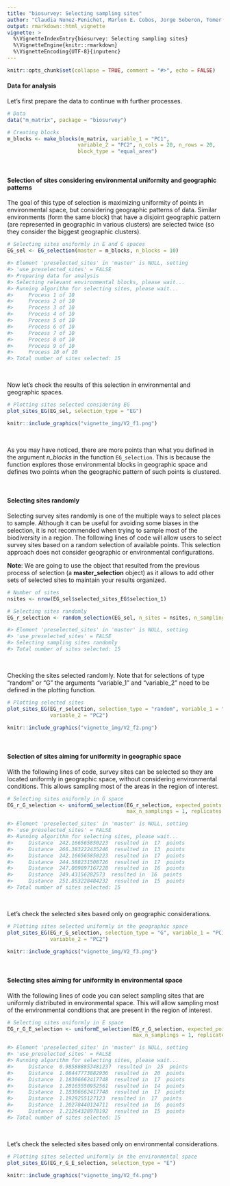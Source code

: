 ```yaml
---
title: "biosurvey: Selecting sampling sites"
author: "Claudia Nunez-Penichet, Marlon E. Cobos, Jorge Soberon, Tomer Gueta, Narayani Barve, Vijay Barve, Adolfo G. Navarro-Siguenza, A. Townsend Peterson, Weverton Trindade (ctb), Can Elverici (ctb)"
output: rmarkdown::html_vignette
vignette: >
  %\VignetteIndexEntry{biosurvey: Selecting sampling sites}
  %\VignetteEngine{knitr::rmarkdown}
  %\VignetteEncoding{UTF-8}{inputenc}
---
```


```r
knitr::opts_chunk$set(collapse = TRUE, comment = "#>", echo = FALSE)
```

#### Data for analysis

Let's first prepare the data to continue with further processes.

```r
# Data
data("m_matrix", package = "biosurvey")

# Creating blocks
m_blocks <- make_blocks(m_matrix, variable_1 = "PC1",
                       variable_2 = "PC2", n_cols = 20, n_rows = 20,
                       block_type = "equal_area")
```

<br>

#### Selection of sites considering environmental uniformity and geographic patterns

The goal of this type of selection is maximizing uniformity of points in environmental space, but considering geographic patterns of data. Similar environments (form the same block) that have a disjoint geographic pattern (are represented in geographic in various clusters) are selected twice (so they consider the biggest geographic clusters).


```r
# Selecting sites uniformly in E and G spaces
EG_sel <- EG_selection(master = m_blocks, n_blocks = 10)

#> Element 'preselected_sites' in 'master' is NULL, setting
#> 'use_preselected_sites' = FALSE
#> Preparing data for analysis
#> Selecting relevant environmental blocks, please wait...
#> Running algorithm for selecting sites, please wait...
#>     Process 1 of 10
#>     Process 2 of 10
#>     Process 3 of 10
#>     Process 4 of 10
#>     Process 5 of 10
#>     Process 6 of 10
#>     Process 7 of 10
#>     Process 8 of 10
#>     Process 9 of 10
#>     Process 10 of 10
#> Total number of sites selected: 15
```

<br>

Now let's check the results of this selection in environmental and geographic spaces. 

```r
# Plotting sites selected considering EG
plot_sites_EG(EG_sel, selection_type = "EG")
```

```r
knitr::include_graphics("vignette_img/V2_f1.png")
```

<br>

As you may have noticed, there are more points than what you defined in the argument *n_blocks* in the function `EG_selection`. This is because the function explores those environmental blocks in geographic space and defines two points when the geographic pattern of such points is clustered.

<br>

#### Selecting sites randomly

Selecting survey sites randomly is one of the multiple ways to select places to sample. Although it can be useful for avoiding some biases in the selection, it is not recommended  when trying to sample most of the biodiversity in a region. The following lines of code will allow users to select survey sites based on a random selection of available points. This selection approach does not consider geographic or environmental configurations.

**Note**: We are going to use the object that resulted from the previous process of selection (a **master_selection** object) as it allows to add other sets of selected sites to maintain your results organized. 

```r
# Number of sites
nsites <- nrow(EG_sel$selected_sites_EG$selection_1)

# Selecting sites randomly
EG_r_selection <- random_selection(EG_sel, n_sites = nsites, n_samplings = 5)

#> Element 'preselected_sites' in 'master' is NULL, setting
#> 'use_preselected_sites' = FALSE
#> Selecting sampling sites randomly
#> Total number of sites selected: 15
```

<br>

Checking the sites selected randomly. Note that for selections of type "random" or "G" the arguments "variable_1" and "variable_2" need to be defined in the plotting function.

```r
# Plotting selected sites
plot_sites_EG(EG_r_selection, selection_type = "random", variable_1 = "PC1", 
              variable_2 = "PC2")
```

```r
knitr::include_graphics("vignette_img/V2_f2.png")
```

<br>

#### Selection of sites aiming for uniformity in geographic space

With the following lines of code, survey sites can be selected so they are located uniformly in geographic space, without considering environmental conditions. This allows sampling most of the areas in the region of interest.

```r
# Selecting sites uniformly in G space
EG_r_G_selection <- uniformG_selection(EG_r_selection, expected_points = nsites, 
                                       max_n_samplings = 1, replicates = 5)

#> Element 'preselected_sites' in 'master' is NULL, setting
#> 'use_preselected_sites' = FALSE
#> Running algorithm for selecting sites, please wait...
#>     Distance  242.166565850223  resulted in  17  points
#>     Distance  266.383222435246  resulted in  13  points
#>     Distance  242.166565850223  resulted in  17  points
#>     Distance  244.588231508726  resulted in  17  points
#>     Distance  247.009897167228  resulted in  16  points
#>     Distance  249.43156282573  resulted in  16  points
#>     Distance  251.853228484232  resulted in  15  points
#> Total number of sites selected: 15
```

<br>

Let's check the selected sites based only on geographic considerations.

```r
# Plotting sites selected uniformly in the geographic space
plot_sites_EG(EG_r_G_selection, selection_type = "G", variable_1 = "PC1", 
              variable_2 = "PC2")
```

```r
knitr::include_graphics("vignette_img/V2_f3.png")
```

<br>

#### Selecting sites aiming for uniformity in environmental space

With the following lines of code you can select sampling sites that are uniformly distributed in environmental space. This will allow sampling most of the environmental conditions that are present in the region of interest.

```r
# Selecting sites uniformly in E space
EG_r_G_E_selection <- uniformE_selection(EG_r_G_selection, expected_points = nsites, 
                                         max_n_samplings = 1, replicates = 5)

#> Element 'preselected_sites' in 'master' is NULL, setting
#> 'use_preselected_sites' = FALSE
#> Running algorithm for selecting sites, please wait...
#>     Distance  0.985888853481237  resulted in  25  points
#>     Distance  1.08447773882936  resulted in  20  points
#>     Distance  1.18306662417748  resulted in  17  points
#>     Distance  1.28165550952561  resulted in  14  points
#>     Distance  1.18306662417748  resulted in  17  points
#>     Distance  1.1929255127123  resulted in  17  points
#>     Distance  1.20278440124711  resulted in  16  points
#>     Distance  1.21264328978192  resulted in  15  points
#> Total number of sites selected: 15
```

<br>

Let's check the selected sites based only on environmental considerations.

```r
# Plotting sites selected uniformly in the environmental space
plot_sites_EG(EG_r_G_E_selection, selection_type = "E")
```

```r
knitr::include_graphics("vignette_img/V2_f4.png")
```
